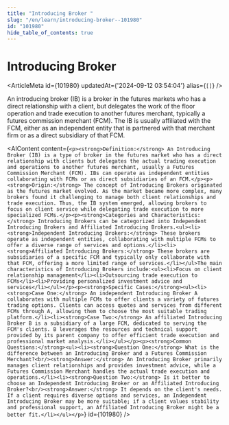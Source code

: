 ```yaml
---
title: "Introducing Broker "
slug: "/en/learn/introducing-broker--101980"
id: "101980"
hide_table_of_contents: true
---
```



# Introducing Broker 

<ArticleMeta id={101980} updatedAt={'2024-09-12 03:54:04'} alias={`[]`} />
<div className='border-solid border-b border-t-0 my-4 border-[var(--ifm-color-gray-300)]' />

An introducing broker (IB) is a broker in the futures markets who has a direct relationship with a client, but delegates the work of the floor operation and trade execution to another futures merchant, typically a futures commission merchant (FCM). The IB is usually affiliated with the FCM, either as an independent entity that is partnered with that merchant firm or as a direct subsidiary of that FCM.

<AIContent content={`<p><strong>Definition:</strong> An Introducing Broker (IB) is a type of broker in the futures market who has a direct relationship with clients but delegates the actual trading execution and operations to another futures merchant, usually a Futures Commission Merchant (FCM). IBs can operate as independent entities collaborating with FCMs or as direct subsidiaries of an FCM.</p><p><strong>Origin:</strong> The concept of Introducing Brokers originated as the futures market evolved. As the market became more complex, many brokers found it challenging to manage both client relationships and trade execution. Thus, the IB system emerged, allowing brokers to focus on client service while delegating trade execution to more specialized FCMs.</p><p><strong>Categories and Characteristics:</strong> Introducing Brokers can be categorized into Independent Introducing Brokers and Affiliated Introducing Brokers.<ul><li><strong>Independent Introducing Brokers:</strong> These brokers operate as independent entities, collaborating with multiple FCMs to offer a diverse range of services and options.</li><li><strong>Affiliated Introducing Brokers:</strong> These brokers are subsidiaries of a specific FCM and typically only collaborate with that FCM, offering a more limited range of services.</li></ul>The main characteristics of Introducing Brokers include:<ul><li>Focus on client relationship management</li><li>Outsourcing trade execution to FCMs</li><li>Providing personalized investment advice and services</li></ul></p><p><strong>Specific Cases:</strong><ul><li><strong>Case One:</strong> An independent Introducing Broker A collaborates with multiple FCMs to offer clients a variety of futures trading options. Clients can access quotes and services from different FCMs through A, allowing them to choose the most suitable trading platform.</li><li><strong>Case Two:</strong> An affiliated Introducing Broker B is a subsidiary of a large FCM, dedicated to serving the FCM's clients. B leverages the resources and technical support provided by its parent company to offer efficient trade execution and professional market analysis.</li></ul></p><p><strong>Common Questions:</strong><ul><li><strong>Question One:</strong> What is the difference between an Introducing Broker and a Futures Commission Merchant?<br/><strong>Answer:</strong> An Introducing Broker primarily manages client relationships and provides investment advice, while a Futures Commission Merchant handles the actual trade execution and operations.</li><li><strong>Question Two:</strong> Is it better to choose an Independent Introducing Broker or an Affiliated Introducing Broker?<br/><strong>Answer:</strong> It depends on the client's needs. If a client requires diverse options and services, an Independent Introducing Broker may be more suitable; if a client values stability and professional support, an Affiliated Introducing Broker might be a better fit.</li></ul></p>`} id={101980} />
